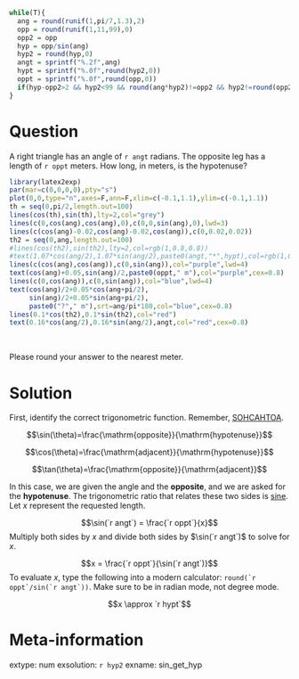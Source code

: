 ```r
while(T){
  ang = round(runif(1,pi/7,1.3),2)
  opp = round(runif(1,11,99),0)
  opp2 = opp
  hyp = opp/sin(ang)
  hyp2 = round(hyp,0)
  angt = sprintf("%.2f",ang)
  hypt = sprintf("%.0f",round(hyp2,0))
  oppt = sprintf("%.0f",round(opp,0))
  if(hyp-opp2>2 && hyp2<99 && round(ang*hyp2)!=opp2 && hyp2!=round(opp2/ang)){break}
}
```

Question
========

A right triangle has an angle of `r angt` radians. The opposite leg has a length of `r oppt` meters. How long, in meters, is the hypotenuse?

```r
library(latex2exp)
par(mar=c(0,0,0,0),pty="s")
plot(0,0,type="n",axes=F,ann=F,xlim=c(-0.1,1.1),ylim=c(-0.1,1.1))
th = seq(0,pi/2,length.out=100)
lines(cos(th),sin(th),lty=2,col="grey")
lines(c(0,cos(ang),cos(ang),0),c(0,0,sin(ang),0),lwd=3)
lines(c(cos(ang)-0.02,cos(ang)-0.02,cos(ang)),c(0,0.02,0.02))
th2 = seq(0,ang,length.out=100)
#lines(cos(th2),sin(th2),lty=2,col=rgb(1,0.8,0.8))
#text(1.07*cos(ang/2),1.07*sin(ang/2),paste0(angt,"*",hypt),col=rgb(1,0.8,0.8),cex=0.7)
lines(c(cos(ang),cos(ang)),c(0,sin(ang)),col="purple",lwd=4)
text(cos(ang)+0.05,sin(ang)/2,paste0(oppt," m"),col="purple",cex=0.8)
lines(c(0,cos(ang)),c(0,sin(ang)),col="blue",lwd=4)
text(cos(ang)/2+0.05*cos(ang+pi/2),
     sin(ang)/2+0.05*sin(ang+pi/2),
     paste0("?"," m"),srt=ang/pi*180,col="blue",cex=0.8)
lines(0.1*cos(th2),0.1*sin(th2),col="red")
text(0.16*cos(ang/2),0.16*sin(ang/2),angt,col="red",cex=0.8)
```
\

Please round your answer to the nearest meter.


Solution
========

First, identify the correct trigonometric function. Remember, [SOHCAHTOA](https://en.wikipedia.org/wiki/Mnemonics_in_trigonometry).

$$\sin(\theta)=\frac{\mathrm{opposite}}{\mathrm{hypotenuse}}$$


$$\cos(\theta)=\frac{\mathrm{adjacent}}{\mathrm{hypotenuse}}$$


$$\tan(\theta)=\frac{\mathrm{opposite}}{\mathrm{adjacent}}$$

In this case, we are given the angle and the **opposite**, and we are asked for the **hypotenuse**. The trigonometric ratio that relates these two sides is [sine](https://en.wikipedia.org/wiki/Trigonometric_functions). Let $x$ represent the requested length.

$$\sin(`r angt`) = \frac{`r oppt`}{x}$$
Multiply both sides by $x$ and divide both sides by $\sin(`r angt`)$ to solve for $x$.

$$x = \frac{`r oppt`}{\sin(`r angt`)}$$
To evaluate $x$, type the following into a modern calculator: ``round(`r oppt`/sin(`r angt`))``. Make sure to be in radian mode, not degree mode.

$$x \approx `r hypt`$$


Meta-information
============
extype: num
exsolution: `r hyp2`
exname: sin_get_hyp